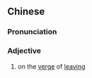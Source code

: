 {{also|临行}}
==Chinese==
{{zh-forms|s=临行}}

===Pronunciation===
{{zh-pron
|m=línxíng
|cat=a
}}

===Adjective===
{{zh-adj}}

# {{lb|zh|literary}} on the [[verge]] of [[leaving]]